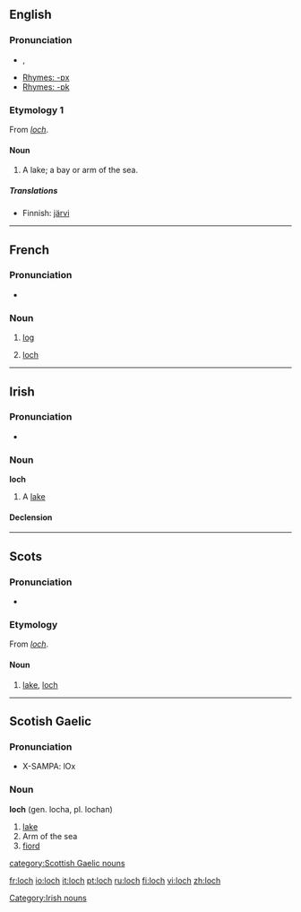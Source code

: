 {{see|Loch}}
==English==
{{wikipedia}}

===Pronunciation===
*{{IPA|/lɒx/, /lɒk/}}, {{SAMPA|/lQx/, /lQk/}}
*[[Rhymes:English:-ɒx|Rhymes: -ɒx]]
*[[Rhymes:English:-ɒk|Rhymes: -ɒk]]

===Etymology 1===
From {{Gd.}} ''[[#Scottish Gaelic|loch]]''.

====Noun====
{{en-noun}}

# {{context|Scotland}} A lake; a bay or arm of the sea.

=====Translations=====
{{trans-top|loch}}
*Finnish: [[järvi]]
{{trans-mid}}
{{trans-bottom}}

----

==French==

===Pronunciation===
*{{IPA|/lɔk/}}

===Noun===
{{fr-noun-reg|m}}

# {{nautical|lang=fr}} [[log]]
# [[#English|loch]]

----

==Irish==

===Pronunciation===
*{{IPA|[lox]}}

===Noun===
'''loch''' {{m}}

#A [[lake]]

====Declension====
{{ga noun m3|l|och|ocha|ochanna}}

[[Category:Irish nouns]]

----

==Scots==

===Pronunciation===
*{{IPA|/lɔx/}}

===Etymology===
From {{Gd.|sco}} ''[[#Scottish Gaelic|loch]]''.

====Noun====
{{sco-noun}}

# [[lake]], [[#English|loch]]

----

==Scotish Gaelic==

===Pronunciation===
* X-SAMPA: lOx

===Noun===
'''loch''' {{f}} (gen. locha, pl. lochan)

# [[lake]]
# Arm of the sea
# [[fiord]]

[[category:Scottish Gaelic nouns]]

[[fr:loch]]
[[io:loch]]
[[it:loch]]
[[pt:loch]]
[[ru:loch]]
[[fi:loch]]
[[vi:loch]]
[[zh:loch]]